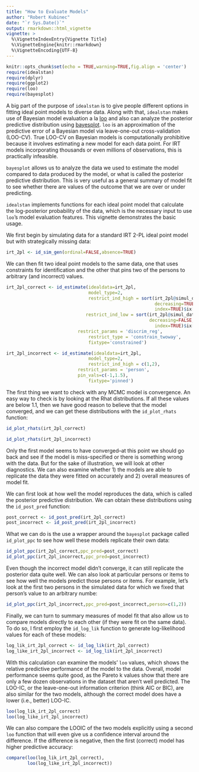```yaml
---
title: "How to Evaluate Models"
author: "Robert Kubinec"
date: "`r Sys.Date()`"
output: rmarkdown::html_vignette
vignette: >
  %\VignetteIndexEntry{Vignette Title}
  %\VignetteEngine{knitr::rmarkdown}
  %\VignetteEncoding{UTF-8}
---
```



```r
knitr::opts_chunk$set(echo = TRUE,warning=TRUE,fig.align = 'center')
require(idealstan)
require(dplyr)
require(ggplot2)
require(loo)
require(bayesplot)
```

A big part of the purpose of `idealstan` is to give people different options in fitting ideal point models to diverse data. Along with that, `idealstan` makes use of Bayesian model evaluation a la [loo](https://cran.r-project.org/web/packages/loo/vignettes/loo-example.html) and also can analyze the posterior predictive distribution using [bayesplot](http://mc-stan.org/users/interfaces/bayesplot). `loo` is an approximation of the predictive error of a Bayesian model via leave-one-out cross-validation (LOO-CV). True LOO-CV on Bayesian models is computationally prohibitive because it involves estimating a new model for each data point. For IRT models incorporating thousands or even millions of observations, this is practically infeasible.

`bayesplot` allows us to analyze the data we used to estimate the model compared to data produced by the model, or what is called the posterior predictive distribution. This is very useful as a general summary of model fit to see whether there are values of the outcome that we are over or under predicting.

`idealstan` implements functions for each ideal point model that calculate the log-posterior probability of the data, which is the necessary input to use `loo`'s model evaluation features. This vignette demonstrates the basic usage.

We first begin by simulating data for a standard IRT 2-PL ideal point model but with strategically missing data:

```r
irt_2pl <- id_sim_gen(ordinal=FALSE,absence=TRUE)
```

We can then fit two ideal point models to the same data, one that uses constraints for identification and the other that pins two of the persons to arbitrary (and incorrect) values. 

```r

irt_2pl_correct <- id_estimate(idealdata=irt_2pl,
                               model_type=2,
                               restrict_ind_high = sort(irt_2pl@simul_data$true_reg_discrim,
                                                        decreasing=TRUE,
                                                        index=TRUE)$ix[1:3],
                              restrict_ind_low = sort(irt_2pl@simul_data$true_reg_discrim,
                                                      decreasing=FALSE,
                                                        index=TRUE)$ix[1:3],
                           restrict_params = 'discrim_reg',
                               restrict_type = 'constrain_twoway',
                               fixtype='constrained')

irt_2pl_incorrect <- id_estimate(idealdata=irt_2pl,
                               model_type=2,
                               restrict_ind_high = c(1,2),
                           restrict_params = 'person',
                           pin_vals=c(-1,1.5),
                               fixtype='pinned')

```

The first thing we want to check with any MCMC model is convergence. An easy way to check is by looking at the Rhat distributions. If all these values are below 1.1, then we have good reason to believe that the model converged, and we can get these distributions with the `id_plot_rhats` function:

```r
id_plot_rhats(irt_2pl_correct)
```

```r
id_plot_rhats(irt_2pl_incorrect)
```

Only the first model seems to have converged--at this point we should go back and see if the model is miss-specified or there is something wrong with the data. But for the sake of illustration, we will look at other diagnostics. We can also examine whether 1) the models are able to replicate the data they were fitted on accurately and 2) overall measures of model fit. 

We can first look at how well the model reproduces the data, which is called the posterior predictive distribution. We can obtain these distributions using the `id_post_pred` function:

```r
post_correct <- id_post_pred(irt_2pl_correct)
post_incorrect <- id_post_pred(irt_2pl_incorrect)
```

What we can do is the use a wrapper around the `bayesplot` package called `id_plot_ppc` to see how well these models replicate their own data:

```r

id_plot_ppc(irt_2pl_correct,ppc_pred=post_correct)
id_plot_ppc(irt_2pl_incorrect,ppc_pred=post_incorrect)

```

Even though the incorrect model didn't converge, it can still replicate the posterior data quite well. We can also look at particular persons or items to see how well the models predict those persons or items. For example, let's look at the first two persons in the simulated data for which we fixed that person's value to an arbitrary numbe:

```r
id_plot_ppc(irt_2pl_incorrect,ppc_pred=post_incorrect,person=c(1,2))
```


Finally, we can turn to summary measures of model fit that also allow us to compare models directly to each other (if they were fit on the same data). To do so, I first employ the `id_log_lik` function to generate log-likelihood values for each of these models:

```r
log_lik_irt_2pl_correct <- id_log_lik(irt_2pl_correct)
log_like_irt_2pl_incorrect <- id_log_lik(irt_2pl_incorrect)
```

With this calculation can examine the models' `loo` values, which shows the relative predictive performance of the model to the data. Overall, model performance seems quite good, as the Pareto k values show that there are only a few dozen observations in the dataset that aren't well predicted. The LOO-IC, or the leave-one-out information criterion (think AIC or BIC), are also similar for the two models, although the correct model does have a lower (i.e., better) LOO-IC.

```r
loo(log_lik_irt_2pl_correct)
loo(log_like_irt_2pl_incorrect)
```

We can also compare the LOOIC of the two models explicitly using a second `loo` function that will even give us a confidence interval around the difference. If the difference is negative, then the first (correct) model has higher predictive accuracy:

```r
compare(loo(log_lik_irt_2pl_correct),
        loo(log_like_irt_2pl_incorrect))
```

